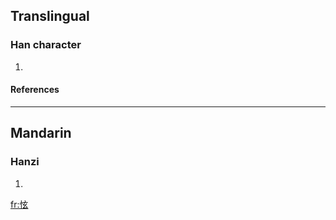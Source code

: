==Translingual==
===Han character===
{{Han char|rn=61|rad=心|as=05|sn=8|four=|canj=心卜女戈 (PYVI)}}
# {{defn|Han|sort=心05}}
====References====
{{Han ref|kx=0382.190|dkj=10492|dj=0712.090|hdz=42287.110|uh=6030|ud=24624}}
----
==Mandarin==
===Hanzi===
{{cmn-hanzi|pin=[[xuàn]] (xuan4)|wg=hsüan<sup>4</sup>}}
# {{defn|Mandarin}}

[[fr:怰]]